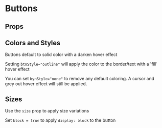 
<Meta title="ButtonsMDX" component={Button} argTypes={stories.argTypes} />

# Buttons

<Description of={Button} />

<Canvas>
    <Story story={stories.AllProps} name="All Props" />
</Canvas>

## Props

<ArgsTable story="All Props" />

## Colors and Styles

Buttons default to solid color with a darken hover effect

<Canvas>
    <Story story={stories.SolidColors} />
</Canvas>

Setting `btnStyle="outline"` will apply the color to the border/text with a 'fill' hover effect

<Canvas>
    <Story story={stories.OutlineColors} />
</Canvas>

You can set `bynStyle="none"` to remove any default coloring. A cursor and grey out hover effect will still be applied.

<Canvas>
    <Story story={stories.NoStyle} />
</Canvas>

## Sizes

Use the `size` prop to apply size variations

<Canvas>
    <Story story={stories.Sizes} />
</Canvas>

Set `block = true` to apply `display: block` to the button

<Canvas>
    <Story story={stories.Block} />
</Canvas>
